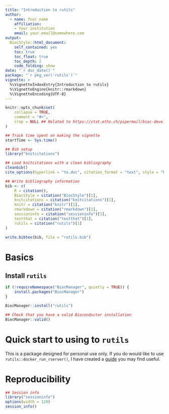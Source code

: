 ```yaml
---
title: "Introduction to rutils"
author: 
  - name: Your name
    affiliation:
    - Your institution
    email: your.email@somewhere.com
output: 
  BiocStyle::html_document:
    self_contained: yes
    toc: true
    toc_float: true
    toc_depth: 2
    code_folding: show
date: "`r doc_date()`"
package: "`r pkg_ver('rutils')`"
vignette: >
  %\VignetteIndexEntry{Introduction to rutils}
  %\VignetteEngine{knitr::rmarkdown}
  %\VignetteEncoding{UTF-8}  
---
```


```r
knitr::opts_chunk$set(
    collapse = TRUE,
    comment = "#>",
    crop = NULL ## Related to https://stat.ethz.ch/pipermail/bioc-devel/2020-April/016656.html
)
```


```r
## Track time spent on making the vignette
startTime <- Sys.time()

## Bib setup
library("knitcitations")

## Load knitcitations with a clean bibliography
cleanbib()
cite_options(hyperlink = "to.doc", citation_format = "text", style = "html")

## Write bibliography information
bib <- c(
    R = citation(),
    BiocStyle = citation("BiocStyle")[1],
    knitcitations = citation("knitcitations")[1],
    knitr = citation("knitr")[1],
    rmarkdown = citation("rmarkdown")[1],
    sessioninfo = citation("sessioninfo")[1],
    testthat = citation("testthat")[1],
    rutils = citation("rutils")[1]
)

write.bibtex(bib, file = "rutils.bib")
```

# Basics

## Install `rutils`

```r
if (!requireNamespace("BiocManager", quietly = TRUE)) {
    install.packages("BiocManager")
}

BiocManager::install("rutils")

## Check that you have a valid Bioconductor installation
BiocManager::valid()
```

# Quick start to using to `rutils`

This is a package designed for personal use only. If you do would like to use `rutils::docker_run_rserver()`, I have created a [guide](https://dzhang32.github.io/rutils/articles/rocker_setup.html) you may find useful. 

# Reproducibility

```r
## Session info
library("sessioninfo")
options(width = 120)
session_info()
```
